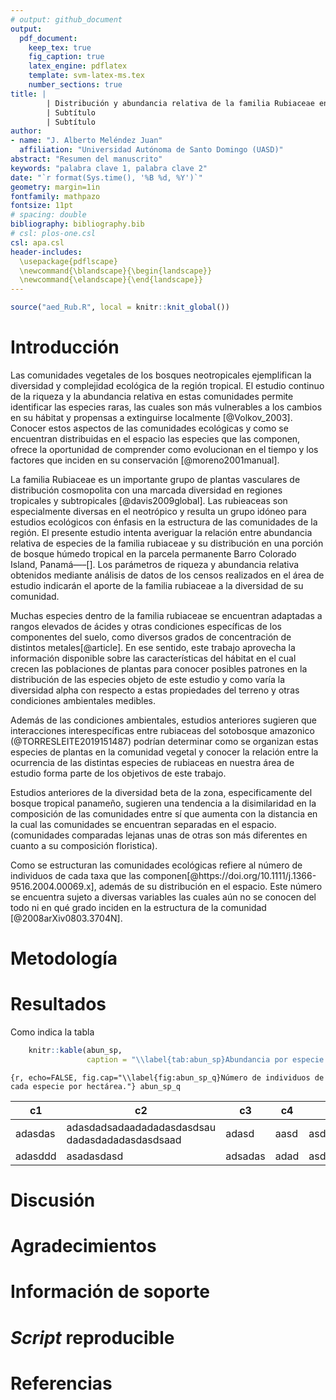 ```yaml
---
# output: github_document
output: 
  pdf_document:
    keep_tex: true
    fig_caption: true
    latex_engine: pdflatex
    template: svm-latex-ms.tex
    number_sections: true
title: | 
        | Distribución y abundancia relativa de la familia Rubiaceae en la parcela permanente Isla Barro Colorado
        | Subtítulo
        | Subtítulo
author:
- name: "J. Alberto Meléndez Juan"
  affiliation: "Universidad Autónoma de Santo Domingo (UASD)"
abstract: "Resumen del manuscrito"
keywords: "palabra clave 1, palabra clave 2"
date: "`r format(Sys.time(), '%B %d, %Y')`"
geometry: margin=1in
fontfamily: mathpazo
fontsize: 11pt
# spacing: double
bibliography: bibliography.bib
# csl: plos-one.csl
csl: apa.csl
header-includes:
  \usepackage{pdflscape}
  \newcommand{\blandscape}{\begin{landscape}}
  \newcommand{\elandscape}{\end{landscape}}
---
```


```r
source("aed_Rub.R", local = knitr::knit_global())
```

# Introducción
Las comunidades vegetales de los bosques neotropicales ejemplifican la diversidad y complejidad ecológica de la región tropical. El estudio continuo de la riqueza y la abundancia relativa en estas comunidades permite identificar las especies raras, las cuales son más vulnerables a los cambios en su hábitat y propensas a extinguirse localmente [@Volkov_2003]. Conocer estos aspectos de las comunidades ecológicas y como se encuentran distribuidas en el espacio las especies que las componen, ofrece la oportunidad de comprender como evolucionan en el tiempo y los factores que inciden en su conservación [@moreno2001manual].

La familia Rubiaceae es un importante grupo de plantas vasculares de distribución cosmopolita con una marcada diversidad en regiones tropicales y subtropicales [@davis2009global]. Las rubieaceas son especialmente diversas en el neotrópico y resulta un grupo idóneo para estudios ecológicos con énfasis en la estructura de las comunidades de la región. El presente estudio intenta averiguar la relación entre abundancia relativa de especies de la familia rubiaceae y su distribución en una porción de bosque húmedo tropical en la parcela permanente Barro Colorado Island, Panamá-----[]. Los parámetros de riqueza y abundancia relativa obtenidos mediante análisis de datos de los censos realizados en el área de estudio indicarán el aporte de la familia rubiaceae a la diversidad de su comunidad.

Muchas especies dentro de la familia rubiaceae se encuentran adaptadas a rangos elevados de ácides y otras condiciones específicas de los componentes del suelo, como diversos grados de concentración de distintos metales[@article]. En ese sentido, este trabajo aprovecha la información disponible sobre las características del hábitat en el cual crecen las poblaciones de plantas para conocer posibles patrones en la distribución de las especies objeto de este estudio y como varía la diversidad alpha con respecto a estas propiedades del terreno y otras condiciones ambientales medibles.

Además de las condiciones ambientales, estudios anteriores sugieren que interacciones interespecíficas entre rubiaceas del sotobosque amazonico (@TORRESLEITE2019151487) podrían determinar como se organizan estas especies de plantas en la comunidad vegetal y conocer la relación entre la ocurrencia de las distintas especies de rubiaceas en nuestra área de estudio forma parte de los objetivos de este trabajo. 

Estudios anteriores de la diversidad beta de la zona, especificamente del bosque tropical panameño, sugieren una tendencia a la disimilaridad en la composición de las comunidades entre sí que aumenta con la distancia en la cual las comunidades se encuentran separadas en el espacio. (comunidades comparadas lejanas unas de otras son más diferentes en cuanto a su composición floristica).

Como se estructuran las comunidades ecológicas refiere al número de individuos de cada taxa que las componen[@https://doi.org/10.1111/j.1366-9516.2004.00069.x], además de su distribución en el espacio. Este número se encuentra sujeto a diversas variables las cuales aún no se conocen del todo ni en qué grado inciden en la estructura de la comunidad [@2008arXiv0803.3704N].



# Metodología

\ldots

# Resultados

Como indica la tabla \ref{tab:abun_sp}

```r
    knitr::kable(abun_sp,
                 caption = "\\label{tab:abun_sp}Abundancia por especie.")
```

``` {r, echo=FALSE, fig.cap="\\label{fig:abun_sp_q}Número de individuos de cada especie por hectárea."}
abun_sp_q
```

|c1 |c2 |c3 |c4 |c5 |
|---|---|---|---|---|
|adasdas |adasdadsadaadadadasdasdsau <br /> dadasdadadasdasdsaad | adasd|aasd |asdsd |
|adasddd |asadasdasd |adsadas |adad |asdasddad |

# Discusión

# Agradecimientos

# Información de soporte

\ldots

# *Script* reproducible

\ldots

# Referencias
